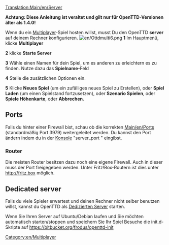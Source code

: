 [[Translation:Main/en/Server]]{{en/-}}

'''Achtung: Diese Anleitung ist veraltet und gilt nur für OpenTTD-Versionen älter als 1.4.0!'''

Wenn du ein [[Main/en/multiplayer|Multiplayer]]-Spiel hosten willst, musst Du den OpenTTD '''server''' auf deinem Rechner konfigurieren.
[[File:en/Ottdmulti6.png|right]]
'''1''' Im Hauptmenü, klicke '''Multiplayer'''

'''2''' klicke '''Starte Server'''

'''3''' Wähle einen Namen für dein Spiel, um es anderen zu erleichtern es zu finden. Nutze dazu das '''Spielname'''-Feld 

'''4''' Stelle die zusätzlichen Optionen ein.

'''5''' Klicke '''Neues Spiel''' (um ein zufälliges neues Spiel zu Erstellen), oder '''Spiel Laden''' (um einen Spielstand fortzusetzen), oder '''Szenario Spielen''', oder '''Spiele Höhenkarte''', oder '''Abbrechen'''.

==Ports==
Falls du hinter einer Firewall bist, schau ob die korrekten [[Main/en/Port]]s (standardmäßig Port 3979) weitergeleitet werden.
Du kannst den Port ändern indem du in der [[Main/de/Konsole|Konsole]] "server_port <port>" eingibst.

===Router===
Die meisten Router besitzen dazu noch eine eigene Firewall. Auch in dieser muss der Port freigegeben werden. Unter Fritz!Box-Routern ist dies unter [http://fritz.box http://fritz.box] möglich.

==Dedicated server==
Falls du viele Spieler erwartest und deinen Rechner nicht selber benutzen willst, kannst du OpenTTD als [[Main/en/dedicated server| Dedizierten Server]] starten.

Wenn Sie Ihren Server auf Ubuntu/Debian laufen und Sie möchten automatisch starten/stoppen und speichern Sie Ihr Spiel Besuche die init.d-Skripte auf https://bitbucket.org/frodus/openttd-init
[[Category:en/Multiplayer]]